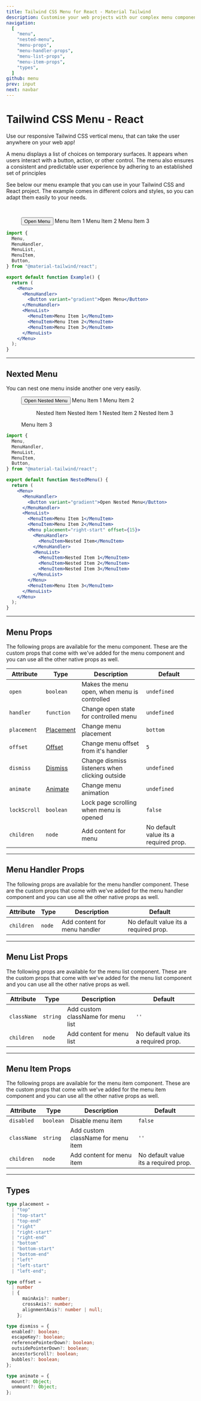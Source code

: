 ```yaml
---
title: Tailwind CSS Menu for React - Material Tailwind
description: Customise your web projects with our complex menu component for Tailwind CSS and React using Material Design guidelines.
navigation:
  [
    "menu",
    "nested-menu",
    "menu-props",
    "menu-handler-props",
    "menu-list-props",
    "menu-item-props",
    "types",
  ]
github: menu
prev: input
next: navbar
---
```


# Tailwind CSS Menu - React

Use our responsive Tailwind CSS vertical menu, that can take the user anywhere on your web app!

A menu displays a list of choices on temporary surfaces. It appears when users interact with a button, action, or other control. The menu also ensures a consistent and predictable user experience by adhering to an established set of principles

See below our menu example that you can use in your Tailwind CSS and React project. The example comes in different colors and styles, so you can adapt them easily to your needs.

<br />

<ComponentDemo id="menu">
  <Menu>
    <MenuHandler>
      <Button variant="gradient">Open Menu</Button>
    </MenuHandler>
    <MenuList>
      <MenuItem>Menu Item 1</MenuItem>
      <MenuItem>Menu Item 2</MenuItem>
      <MenuItem>Menu Item 3</MenuItem>
    </MenuList>
  </Menu>
</ComponentDemo>

```jsx showLineNumbers
import {
  Menu,
  MenuHandler,
  MenuList,
  MenuItem,
  Button,
} from "@material-tailwind/react";

export default function Example() {
  return (
    <Menu>
      <MenuHandler>
        <Button variant="gradient">Open Menu</Button>
      </MenuHandler>
      <MenuList>
        <MenuItem>Menu Item 1</MenuItem>
        <MenuItem>Menu Item 2</MenuItem>
        <MenuItem>Menu Item 3</MenuItem>
      </MenuList>
    </Menu>
  );
}
```

---

## Nexted Menu

You can nest one menu inside another one very easily.

<ComponentDemo id="nested-menu">
  <Menu>
    <MenuHandler>
      <Button variant="gradient">Open Nested Menu</Button>
    </MenuHandler>
    <MenuList>
      <MenuItem>Menu Item 1</MenuItem>
      <MenuItem>Menu Item 2</MenuItem>
      <Menu placement="right-start" offset={15}>
        <MenuHandler>
          <MenuItem>Nested Item</MenuItem>
        </MenuHandler>
        <MenuList>
          <MenuItem>Nested Item 1</MenuItem>
          <MenuItem>Nested Item 2</MenuItem>
          <MenuItem>Nested Item 3</MenuItem>
        </MenuList>
      </Menu>
      <MenuItem>Menu Item 3</MenuItem>
    </MenuList>
  </Menu>
</ComponentDemo>

```jsx showLineNumbers
import {
  Menu,
  MenuHandler,
  MenuList,
  MenuItem,
  Button,
} from "@material-tailwind/react";

export default function NestedMenu() {
  return (
    <Menu>
      <MenuHandler>
        <Button variant="gradient">Open Nested Menu</Button>
      </MenuHandler>
      <MenuList>
        <MenuItem>Menu Item 1</MenuItem>
        <MenuItem>Menu Item 2</MenuItem>
        <Menu placement="right-start" offset={15}>
          <MenuHandler>
            <MenuItem>Nested Item</MenuItem>
          </MenuHandler>
          <MenuList>
            <MenuItem>Nested Item 1</MenuItem>
            <MenuItem>Nested Item 2</MenuItem>
            <MenuItem>Nested Item 3</MenuItem>
          </MenuList>
        </Menu>
        <MenuItem>Menu Item 3</MenuItem>
      </MenuList>
    </Menu>
  );
}
```

---

## Menu Props

<span id="menu-props" className="scroll-mt-48" />
The following props are available for the menu component. These are the custom props
that come with we've added for the menu component and you can use all the other native
props as well.

| Attribute    | Type                        | Description                                    | Default                               |
| ------------ | --------------------------- | ---------------------------------------------- | ------------------------------------- |
| `open`       | <Code small>boolean</Code>  | Makes the menu open, when menu is controlled   | <Code small>undefined</Code>          |
| `handler`    | <Code small>function</Code> | Change open state for controlled menu          | <Code small>undefined</Code>          |
| `placement`  | [Placement](#types)         | Change menu placement                          | <Code small>bottom</Code>             |
| `offset`     | [Offset](#types)            | Change menu offset from it's handler           | <Code small>5</Code>                  |
| `dismiss`    | [Dismiss](#types)           | Change dismiss listeners when clicking outside | <Code small>undefined</Code>          |
| `animate`    | [Animate](#types)           | Change menu animation                          | <Code small>undefined</Code>          |
| `lockScroll` | <Code small>boolean</Code>  | Lock page scrolling when menu is opened        | <Code small>false</Code>              |
| `children`   | <Code small>node</Code>     | Add content for menu                           | No default value its a required prop. |

---

## Menu Handler Props

<span id="menu-handler-props" className="scroll-mt-48" />
The following props are available for the menu handler component. These are the custom
props that come with we've added for the menu handler component and you can use all
the other native props as well.

| Attribute  | Type                    | Description                  | Default                               |
| ---------- | ----------------------- | ---------------------------- | ------------------------------------- |
| `children` | <Code small>node</Code> | Add content for menu handler | No default value its a required prop. |

---

## Menu List Props

<span id="menu-list-props" className="scroll-mt-48" />
The following props are available for the menu list component. These are the custom
props that come with we've added for the menu list component and you can use all
the other native props as well.

| Attribute   | Type                      | Description                        | Default                               |
| ----------- | ------------------------- | ---------------------------------- | ------------------------------------- |
| `className` | <Code small>string</Code> | Add custom className for menu list | `''`                                  |
| `children`  | <Code small>node</Code>   | Add content for menu list          | No default value its a required prop. |

---

## Menu Item Props

<span id="menu-item-props" className="scroll-mt-48" />
The following props are available for the menu item component. These are the custom
props that come with we've added for the menu item component and you can use all
the other native props as well.

| Attribute   | Type                       | Description                        | Default                               |
| ----------- | -------------------------- | ---------------------------------- | ------------------------------------- |
| `disabled`  | <Code small>boolean</Code> | Disable menu item                  | <Code small>false</Code>              |
| `className` | <Code small>string</Code>  | Add custom className for menu item | `''`                                  |
| `children`  | <Code small>node</Code>    | Add content for menu item          | No default value its a required prop. |

---

## Types

<span id="types" className="scroll-mt-48" />

```ts
type placement =
  | "top"
  | "top-start"
  | "top-end"
  | "right"
  | "right-start"
  | "right-end"
  | "bottom"
  | "bottom-start"
  | "bottom-end"
  | "left"
  | "left-start"
  | "left-end";
```

```ts
type offset =
  | number
  | {
      mainAxis?: number;
      crossAxis?: number;
      alignmentAxis?: number | null;
    };
```

```ts
type dismiss = {
  enabled?: boolean;
  escapeKey?: boolean;
  referencePointerDown?: boolean;
  outsidePointerDown?: boolean;
  ancestorScroll?: boolean;
  bubbles?: boolean;
};
```

```ts
type animate = {
  mount?: Object;
  unmount?: Object;
};
```
